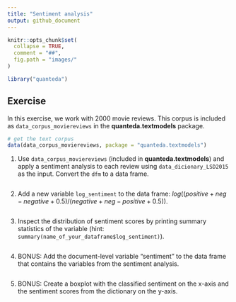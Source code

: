 ```yaml
---
title: "Sentiment analysis"
output: github_document
---
```


```r
knitr::opts_chunk$set(
  collapse = TRUE,
  comment = "##",
  fig.path = "images/"
)
```

```r
library("quanteda")
```

## Exercise

In this exercise, we work with 2000 movie reviews. This corpus is included as `data_corpus_moviereviews` in the **quanteda.textmodels** package.

```r
# get the text corpus
data(data_corpus_moviereviews, package = "quanteda.textmodels")
```

1. Use `data_corpus_moviereviews` (included in **quanteda.textmodels**) and apply a sentiment analysis to each review using `data_dicionary_LSD2015` as the input. Convert the `dfm` to a data frame.

```r

```


2. Add a new variable `log_sentiment` to the data frame: $log((positive + neg-negative + 0.5) / (negative + neg-positive + 0.5))$.

```r

```

3. Inspect the distribution of sentiment scores by printing summary statistics of the variable (hint: `summary(name_of_your_dataframe$log_sentiment)`).

```r

```

4. BONUS: Add the document-level variable "sentiment" to the data frame that contains the variables from the sentiment analysis.

```r

```

5. BONUS: Create a boxplot with the classified sentiment on the x-axis and the sentiment scores from the dictionary on the y-axis.

```r

```

